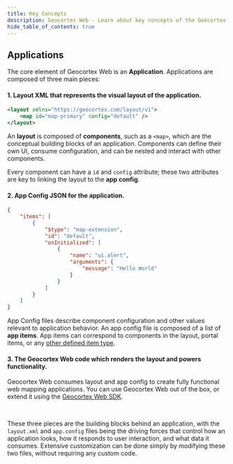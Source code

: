 ```yaml
---
title: Key Concepts
description: Geocortex Web - Learn about key concepts of the Geocortex Web Framework
hide_table_of_contents: true
---
```



## Applications

The core element of Geocortex Web is an **Application**. Applications are composed of three main pieces:

#### 1. Layout XML that represents the visual layout of the application.

```xml
<layout xmlns="https://geocortex.com/layout/v1">
    <map id="map-primary" config="default" />
</layout>
```

An **layout** is composed of **components**, such as a `<map>`, which are the conceptual building blocks of an application. Components can define their own UI, consume configuration, and can be nested and interact with other components.

Every component can have a `id` and `config` attribute; these two attributes are key to linking the layout to the **app config**.

#### 2. App Config JSON for the application.

```json
{
    "items": [
        {
            "$type": "map-extension",
            "id": "default",
            "onInitialized": [
                {
                    "name": "ui.alert",
                    "arguments": {
                        "message": "Hello World"
                    }
                }
            ]        
        }
    ]
}
```

App Config files describe component configuration and other values relevant to application behavior. An app config file is composed of a list of **app items**. App items can correspond to components in the layout, portal items, or any [other defined item type](concepts-advanced-config.mdx#custom-app-items).

#### 3. The Geocortex Web code which renders the layout and powers functionality.

Geocortex Web consumes layout and app config to create fully functional web mapping applications. You can use Geocortex Web out of the box, or extend it using the [Geocortex Web SDK](sdk-overview.mdx).

<br />

These three pieces are the building blocks behind an application, with the `layout.xml` and `app.config` files being the driving forces that control how an application looks, how it responds to user interaction, and what data it consumes. Extensive customization can be done simply by modifying these two files, without requiring any custom code.
